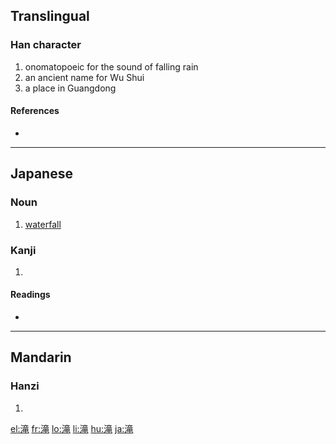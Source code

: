 ==Translingual==

===Han character===
{{Han char|rn=85|rad=水|as=10|sn=13|four=|canj=水卜廿山 (EYTU)}}

# onomatopoeic for the sound of falling rain
# an ancient name for Wu Shui
# a place in Guangdong

====References====
* {{Han ref|kx=0643.241|dkj=18067|dj=1050.230|hdz=31706.020|uh=6EDD|ud=28381}}

----

==Japanese==

===Noun===
{{ja-noun|k|hira=たき|rom=taki}}

# [[waterfall]]

===Kanji===
{{ja-kanji|grade=c|rs=水10}}

# {{defn|Japanese}}

====Readings====
* {{ja-readings|on=[[そう]] (sō), [[ろう]] (rō)|kun=[[たき]] (taki)}}

----

==Mandarin==

===Hanzi===
{{cmn-hanzi|pin=[[lóng]] ([[long2]]), [[shuāng]] ([[shuang1]])|wg=lung<sup>2</sup>, shuang<sup>1</sup>}}

# {{defn|Mandarin}}

[[el:滝]]
[[fr:滝]]
[[lo:滝]]
[[li:滝]]
[[hu:滝]]
[[ja:滝]]
